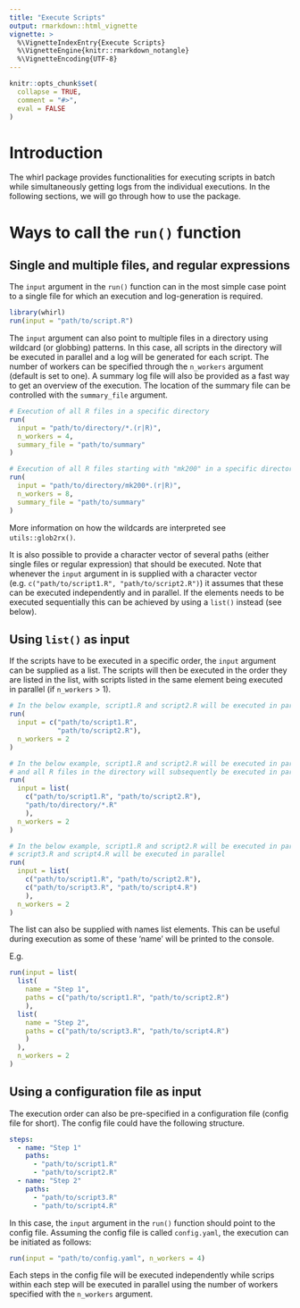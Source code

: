 ```yaml
---
title: "Execute Scripts"
output: rmarkdown::html_vignette
vignette: >
  %\VignetteIndexEntry{Execute Scripts}
  %\VignetteEngine{knitr::rmarkdown_notangle}
  %\VignetteEncoding{UTF-8}
---
```


```r
knitr::opts_chunk$set(
  collapse = TRUE,
  comment = "#>",
  eval = FALSE
)
```

# Introduction

The whirl package provides functionalities for executing scripts in batch while simultaneously getting logs from the individual executions. In the following sections, we will go through how to use the package.

# Ways to call the `run()` function

## Single and multiple files, and regular expressions

The `input` argument in the `run()` function can in the most simple case point to a single file for which an execution and log-generation is required. 

```r
library(whirl)
run(input = "path/to/script.R")
```

The `input` argument can also point to multiple files in a directory using wildcard (or globbing) patterns. 
In this case, all scripts in the directory will be executed in parallel and a log will be generated for each script.
The number of workers can be specified through the `n_workers` argument (default is set to one).
A summary log file will also be provided as a fast way to get an overview of the execution. 
The location of the summary file can be controlled with the `summary_file` argument.

```r
# Execution of all R files in a specific directory
run(
  input = "path/to/directory/*.(r|R)", 
  n_workers = 4, 
  summary_file = "path/to/summary"
)

# Execution of all R files starting with "mk200" in a specific directory
run(
  input = "path/to/directory/mk200*.(r|R)", 
  n_workers = 8, 
  summary_file = "path/to/summary"
)
```

More information on how the wildcards are interpreted see `utils::glob2rx()`.

It is also possible to provide a character vector of several paths (either single files or regular expression) that should be executed. Note that whenever the `input` argument in is supplied with a character vector (e.g. `c("path/to/script1.R", "path/to/script2.R")`) it assumes that these can be executed independently and in parallel. If the elements needs to be executed sequentially this can be achieved by using a `list()` instead (see below).

## Using `list()` as input

If the scripts have to be executed in a specific order, the `input` argument can be supplied as a list. The scripts will then be executed in the order they are listed in the list, with scripts listed in the same element being executed in parallel (if `n_workers` > 1). 

```r
# In the below example, script1.R and script2.R will be executed in parallel
run(
  input = c("path/to/script1.R",
            "path/to/script2.R"),
  n_workers = 2
)

# In the below example, script1.R and script2.R will be executed in parallel, 
# and all R files in the directory will subsequently be executed in parallel
run(
  input = list(
    c("path/to/script1.R", "path/to/script2.R"), 
    "path/to/directory/*.R"
    ),
  n_workers = 2
)

# In the below example, script1.R and script2.R will be executed in parallel, and subsequently 
# script3.R and script4.R will be executed in parallel
run(
  input = list(
    c("path/to/script1.R", "path/to/script2.R"),
    c("path/to/script3.R", "path/to/script4.R")
    ),
  n_workers = 2
)
```

The list can also be supplied with names list elements. 
This can be useful during execution as some of these 'name' will be printed to the console.

E.g.
```r
run(input = list(
  list(
    name = "Step 1", 
    paths = c("path/to/script1.R", "path/to/script2.R")
    ),
  list(
    name = "Step 2",
    paths = c("path/to/script3.R", "path/to/script4.R")
    )
  ),
  n_workers = 2
)
```

## Using a configuration file as input

The execution order can also be pre-specified in a configuration file (config file for short). 
The config file could have the following structure. 

```yaml
steps:
  - name: "Step 1"    
    paths:    
      - "path/to/script1.R"
      - "path/to/script2.R"
  - name: "Step 2"  
    paths:    
      - "path/to/script3.R"
      - "path/to/script4.R"
```

In this case, the `input` argument in the `run()` function should point to the config file. 
Assuming the config file is called `config.yaml`, the execution can be initiated as follows:

```r
run(input = "path/to/config.yaml", n_workers = 4)
```

Each steps in the config file will be executed independently while scrips within each step will be executed in parallel using the number of workers specified with the `n_workers` argument.
